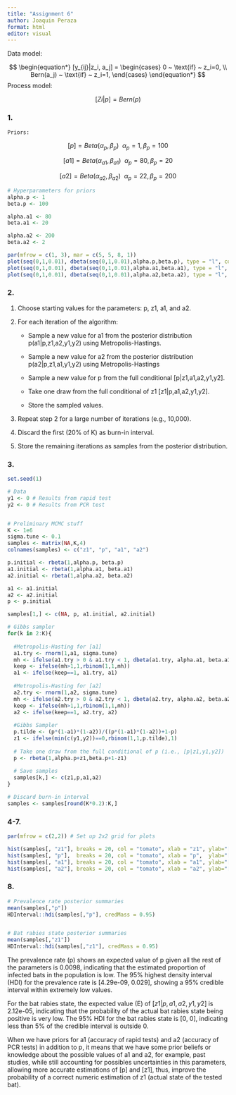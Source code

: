 ```yaml
---
title: "Assignment 6"
author: Joaquin Peraza
format: html
editor: visual
---
```


Data model:

$$
\begin{equation*}
[y_{ij}|z_i, a_j]
 = 
\begin{cases}
0 ~ \text{if} ~ z_i=0, \\
Bern(a_j) ~ \text{if} ~ z_i=1,
\end{cases}
\end{equation*}
$$ Process model:

$$[Zi|p] = Bern(p)$$

### 1.

    Priors:

$$[p]=Beta(\alpha_p, \beta_p) ~~ \alpha_p=1, \beta_p=100$$

$$[a1]=Beta(\alpha_{a1}, \beta_{a1}) ~~ \alpha_p=80, \beta_p=20$$

$$[a2]=Beta(\alpha_{a2}, \beta_{a2}) ~~ \alpha_p=22, \beta_p=200$$

```r

# Hyperparameters for priors
alpha.p <- 1
beta.p <- 100

alpha.a1 <- 80
beta.a1 <- 20

alpha.a2 <- 200
beta.a2 <- 2

par(mfrow = c(1, 3), mar = c(5, 5, 8, 1))
plot(seq(0,1,0.01), dbeta(seq(0,1,0.01),alpha.p,beta.p), type = "l", col = "navy", xlab = "p", ylab = "[p]")
plot(seq(0,1,0.01), dbeta(seq(0,1,0.01),alpha.a1,beta.a1), type = "l", col = "navy", xlab = "a1", ylab = "[a1]")
plot(seq(0,1,0.01), dbeta(seq(0,1,0.01),alpha.a2,beta.a2), type = "l", col = "navy", xlab = "a2", ylab = "[a2]")
```

### 2.

1.  Choose starting values for the parameters: p, z1, a1, and a2.

2.  For each iteration of the algorithm:

    -   Sample a new value for a1 from the posterior distribution p(a1\|p,z1,a2,y1,y2) using Metropolis-Hastings.

    -   Sample a new value for a2 from the posterior distribution p(a2\|p,z1,a1,y1,y2) using Metropolis-Hastings

    -   Sample a new value for p from the full conditional \[p\|z1,a1,a2,y1,y2\].

    -   Take one draw from the full conditional of z1 \[z1\|p,a1,a2,y1,y2\].

    -   Store the sampled values.

3.  Repeat step 2 for a large number of iterations (e.g., 10,000).

4.  Discard the first (20% of K) as burn-in interval.

5.  Store the remaining iterations as samples from the posterior distribution.

### 3.

```r
set.seed(1)

# Data
y1 <- 0 # Results from rapid test
y2 <- 0 # Results from PCR test


# Preliminary MCMC stuff
K <- 1e6
sigma.tune <- 0.1
samples <- matrix(NA,K,4)
colnames(samples) <- c("z1", "p", "a1", "a2")

p.initial <- rbeta(1,alpha.p, beta.p)
a1.initial <- rbeta(1,alpha.a1, beta.a1)
a2.initial <- rbeta(1,alpha.a2, beta.a2)

a1 <- a1.initial
a2 <- a2.initial
p <- p.initial

samples[1,] <- c(NA, p, a1.initial, a2.initial)

# Gibbs sampler
for(k in 2:K){
  
  #Metropolis-Hasting for [a1]
  a1.try <- rnorm(1,a1, sigma.tune)
  mh <- ifelse(a1.try > 0 & a1.try < 1, dbeta(a1.try, alpha.a1, beta.a1) / dbeta(a1, alpha.a1, beta.a1),0)
  keep <- ifelse(mh>1,1,rbinom(1,1,mh))
  a1 <- ifelse(keep==1, a1.try, a1)
  
  #Metropolis-Hasting for [a2]
  a2.try <- rnorm(1,a2, sigma.tune)
  mh <- ifelse(a2.try > 0 & a2.try < 1, dbeta(a2.try, alpha.a2, beta.a2) / dbeta(a2, alpha.a2, beta.a2),0)
  keep <- ifelse(mh>1,1,rbinom(1,1,mh))
  a2 <- ifelse(keep==1, a2.try, a2)
  
  #Gibbs Sampler
  p.tilde <- (p*(1-a1)*(1-a2))/((p*(1-a1)*(1-a2))+1-p)
  z1 <- ifelse(min(c(y1,y2))==0,rbinom(1,1,p.tilde),1)
  
  # Take one draw from the full conditional of p (i.e., [p|z1,y1,y2])
  p <- rbeta(1,alpha.p+z1,beta.p+1-z1)
  
  # Save samples
  samples[k,] <- c(z1,p,a1,a2)
}

# Discard burn-in interval
samples <- samples[round(K*0.2):K,]
```

### 4-7.

```r
par(mfrow = c(2,2)) # Set up 2x2 grid for plots

hist(samples[, "z1"], breaks = 20, col = "tomato", xlab = "z1", ylab="[z1]", freq = FALSE, main="")
hist(samples[, "p"],  breaks = 20, col = "tomato", xlab = "p",  ylab="[p]",  freq = FALSE, main="")
hist(samples[, "a1"], breaks = 20, col = "tomato", xlab = "a1", ylab="[a1]", freq = FALSE, main="")
hist(samples[, "a2"], breaks = 20, col = "tomato", xlab = "a2", ylab="[a2]", freq = FALSE, main="")

```

### 8.

```r
# Prevalence rate posterior summaries
mean(samples[,"p"])
HDInterval::hdi(samples[,"p"], credMass = 0.95)


# Bat rabies state posterior summaries
mean(samples[,"z1"])
HDInterval::hdi(samples[,"z1"], credMass = 0.95)
```

The prevalence rate (p) shows an expected value of p given all the rest of the parameters is 0.0098, indicating that the estimated proportion of infected bats in the population is low. The 95% highest density interval (HDI) for the prevalence rate is \[4.29e-09, 0.029\], showing a 95% credible interval within extremely low values.

For the bat rabies state, the expected value (E) of $[z1|p,a1,a2,y1,y2]$ is 2.12e-05, indicating that the probability of the actual bat rabies state being positive is very low. The 95% HDI for the bat rabies state is \[0, 0\], indicating less than 5% of the credible interval is outside 0.

When we have priors for a1 (accuracy of rapid tests) and a2 (accuracy of PCR tests) in addition to p, it means that we have some prior beliefs or knowledge about the possible values of a1 and a2, for example, past studies, while still accounting for possibles uncertainties in this parameters, allowing more accurate estimations of \[p\] and \[z1\], thus, improve the probability of a correct numeric estimation of z1 (actual state of the tested bat).
